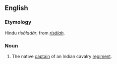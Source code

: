 ==English==
===Etymology===
Hindu ''risāladār'', from ''[[risālah]]''.

===Noun===
{{en-proper noun}}
# The native [[captain]] of an Indian cavalry [[regiment]].